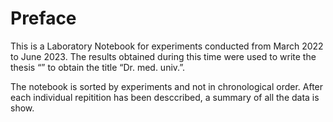 # Preface {.unnumbered}

This is a Laboratory Notebook for experiments conducted from March 2022 to June 2023. The results obtained during this time were used to write the thesis "" to obtain the title "Dr. med. univ.". 

The notebook is sorted by experiments and not in chronological order. After each individual repitition has been desccribed, a summary of all the data is show.

